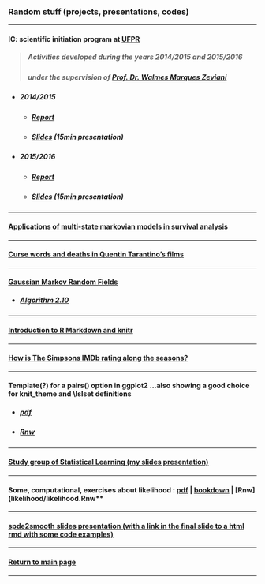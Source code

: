 ### Random stuff (projects, presentations, codes)

***

<h4>IC: scientific initiation program at [UFPR](https://goo.gl/DtVAbi)</h4>

> <h5>Activities developed during the years 2014/2015 and 2015/2016</h5>
> <h5>under the supervision of [Prof. Dr. Walmes Marques Zeviani](https://leg.ufpr.br/~walmes)</h5>

* <h5>2014/2015</h5>

    + <h5>[Report](ic/final_report_14.15.pdf)</h5>

    + <h5>[Slides](ic/slides_14.15.pdf) (15min presentation)</h5>

* <h5>2015/2016</h5>

    + <h5>[Report](ic/final_report_15.16.pdf)</h5>

    + <h5>[Slides](ic/slides_15.16.pdf) (15min presentation)</h5>

***

<h4>[Applications of multi-state markovian models in survival analysis](multi-state_markovian_models.pdf)</h4>

***

<h4>[Curse words and deaths in Quentin Tarantino's films](tarantino/)</h4>

***

<h4>[Gaussian Markov Random Fields](http://github.com/mynameislaure/GMRF/)</h4>

* <h5>[Algorithm 2.10](gmrf/helpmepls.html)</h5>

***

<h4>[Introduction to R Markdown and knitr](rmd-rautu/)</h4>

***

<h4>[How is The Simpsons IMDb rating along the seasons?](simpsons/)</h4>

***

<h4>Template(?) for a pairs() option in ggplot2 ...also showing a good choice for knit_theme and \\lslset definitions</h4>

* <h5>[pdf](stuff.pdf)</h5>

* <h5>[Rnw](stuff.Rnw)</h5>

***

<h4>[Study group of Statistical Learning (my slides presentation)](islr/slides.pdf)</h4>

***

<h4>Some, computational, exercises about likelihood :
    [pdf](likelihood/likelihood.pdf) |
    [bookdown](likelihood/lkl_ex_bookdown/) |
    [Rnw](likelihood/likelihood.Rnw**
</h4>

***

<h4>[spde2smooth slides presentation (with a link in the final slide to a html rmd with some code examples)](spde2smooth/slides.pdf)</h4>

***

<h4>[Return to main page](http://leg.ufpr.br/~henrique)</h4>

***
